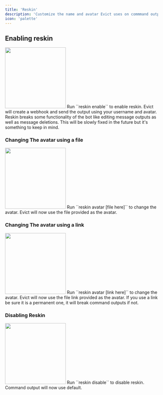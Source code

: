 ```yaml
---
title: 'Reskin'
description: 'Customize the name and avatar Evict uses on commmand outputs.'
icon: 'palette'
---
```


## Enabling reskin

<img height="200" src="/images/reskin/nXxTkK.png" />
Run ``reskin enable`` to enable reskin. Evict will create a webhook and send the output using your username and avatar.
Reskin breaks some functionality of the bot like editing message outputs as well as message deletions. This will be slowly fixed 
in the future but it's something to keep in mind.

### Changing The avatar using a file
<img height="200" src="/images/reskin/G33RPV.png" />
Run ``reskin avatar [file here]`` to change the avatar. Evict will now use the file provided as the avatar.

### Changing The avatar using a link
<img height="200" src="/images/reskin/g2DqEw.png" />
Run ``reskin avatar [link here]`` to change the avatar. Evict will now use the file link provided as the avatar. If you use a link be sure it is a permanent one,
it will break command outputs if not.

### Disabling Reskin
<img height="200" src="/images/reskin/8N3lWj.png" />
Run ``reskin disable`` to disable reskin. Command output will now use default.